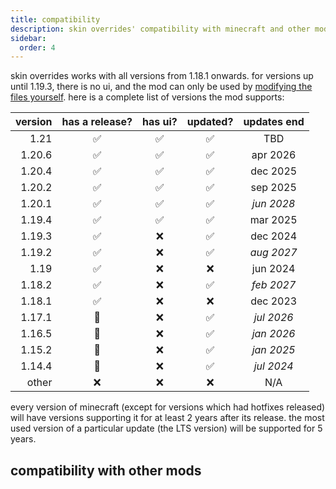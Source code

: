 ```yaml
---
title: compatibility
description: skin overrides' compatibility with minecraft and other mods!
sidebar:
  order: 4
---
```



skin overrides works with all versions from 1.18.1 onwards. for versions up until 1.19.3, there is no ui, and the mod can only be used by [modifying the files yourself](/skin-overrides/advanced/). here is a complete list of versions the mod supports:

| version | has a release? | has ui? | updated? | updates end |
| ------: | :------------: | :-----: | :------: | :---------: |
|    1.21 |       ✅       |   ✅    |    ✅    |     TBD     |
|  1.20.6 |       ✅       |   ✅    |    ✅    |  apr 2026   |
|  1.20.4 |       ✅       |   ✅    |    ✅    |  dec 2025   |
|  1.20.2 |       ✅       |   ✅    |    ✅    |  sep 2025   |
|  1.20.1 |       ✅       |   ✅    |    ✅    | _jun 2028_  |
|  1.19.4 |       ✅       |   ✅    |    ✅    |  mar 2025   |
|  1.19.3 |       ✅       |   ❌    |    ✅    |  dec 2024   |
|  1.19.2 |       ✅       |   ❌    |    ✅    | _aug 2027_  |
|    1.19 |       ✅       |   ❌    |    ❌    |  jun 2024   |
|  1.18.2 |       ✅       |   ❌    |    ✅    | _feb 2027_  |
|  1.18.1 |       ✅       |   ❌    |    ❌    |  dec 2023   |
|  1.17.1 |       🚧       |   ❌    |    ✅    | _jul 2026_  |
|  1.16.5 |       🚧       |   ❌    |    ✅    | _jan 2026_  |
|  1.15.2 |       🚧       |   ❌    |    ✅    | _jan 2025_  |
|  1.14.4 |       🚧       |   ❌    |    ✅    | _jul 2024_  |
|   other |       ❌       |   ❌    |    ❌    |     N/A     |

every version of minecraft (except for versions which had hotfixes released) will have versions supporting it for at least 2 years after its release. the most used version of a particular update (the LTS version) will be supported for 5 years.

## compatibility with other mods

<CardGrid>
  <LinkCard
    title="ears"
    description="compatible since 1.0.0!"
    href="https://modrinth.com/mod/mfzaZK3Z"
  />
  <LinkCard
    title="3D skin layers"
    description="compatible since 2.1.1!"
    href="https://modrinth.com/mod/zV5r3pPn"
  />
</CardGrid>
